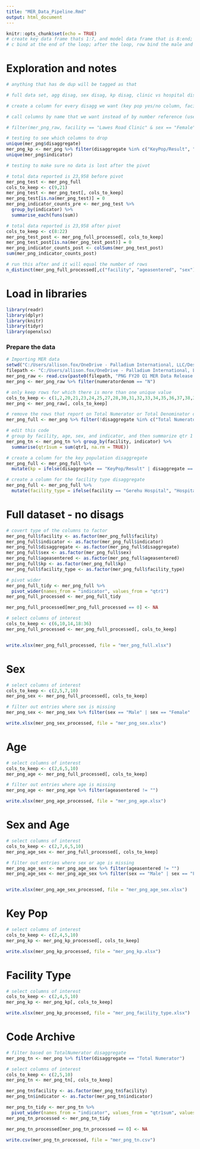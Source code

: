---
title: "MER_Data_Pipeline.Rmd"
output: html_document
---

```{r setup, include=FALSE}
knitr::opts_chunk$set(echo = TRUE)
# create key data frame thats 1:7, and model data frame that is 8:end; split based on the variable of interest
# c bind at the end of the loop; after the loop, row bind the male and female tables together
```


# Exploration and notes
```{r}

# anything that has de dup will be tagged as that 

# full data set, agg disag, sex disag, kp disag, clinic vs hospital disagg

# create a column for every disagg we want (key pop yes/no column, facility type clinic/hospital column) (if we do a different age disagg then the bands they have, we'd do it this way)

# call columns by name that we want instead of by number reference (use is.numeric() to reference which columns in the data set have numbers vs names)

# filter(mer_png_raw, facility == "Lawes Road Clinic" & sex == "Female" & ageasentered == "15+" & indicator == "TX_PVLS"))

# testing to see which columns to drop
unique(mer_png$disaggregate)
mer_png_kp <- mer_png %>% filter(disaggregate %in% c("KeyPop/Result", "KeyPop/HIVStatus"))
unique(mer_png$indicator)

# testing to make sure no data is lost after the pivot

# total data reported is 23,958 before pivot
mer_png_test <- mer_png_full
cols_to_keep <- c(9,21)
mer_png_test <- mer_png_test[, cols_to_keep]
mer_png_test[is.na(mer_png_test)] = 0
mer_png_indicator_counts_pre <- mer_png_test %>%
  group_by(indicator) %>%
  summarise_each(funs(sum))

# total data reported is 23,958 after pivot
cols_to_keep <- c(8:22)
mer_png_test_post <- mer_png_full_processed[, cols_to_keep]
mer_png_test_post[is.na(mer_png_test_post)] = 0
mer_png_indicator_counts_post <- colSums(mer_png_test_post)
sum(mer_png_indicator_counts_post)

# run this after and it will equal the number of rows
n_distinct(mer_png_full_processed[,c("facility", "ageasentered", "sex")])

```


# Load in libraries

```{r}
library(readr)
library(dplyr)
library(knitr)
library(tidyr)
library(openxlsx)
```


### Prepare the data ###

```{r}
# Importing MER data
setwd("C:/Users/allison.fox/OneDrive - Palladium International, LLC/Desktop/Technical Work/Anomaly Detection")
filepath <- "C:/Users/allison.fox/OneDrive - Palladium International, LLC/Desktop/Technical Work/Anomaly Detection/"
mer_png_raw <- read.csv(paste0(filepath, "PNG FY20 Q1 MER Data Release for Data.FI_4.13.2021.csv"), stringsAsFactors = FALSE)
mer_png <- mer_png_raw %>% filter(numeratordenom == "N")

```


```{r}
# only keep rows for which there is more than one unique value
cols_to_keep <- c(1,2,20,21,23,24,25,27,28,30,31,32,33,34,35,36,37,38,39,40,49)
mer_png <- mer_png_raw[, cols_to_keep]

# remove the rows that report on Total Numerator or Total Denominator data
mer_png_full <- mer_png %>% filter(!disaggregate %in% c("Total Numerator", "Total Denominator"))

# edit this code
# group by facility, age, sex, and indicator, and then summarize qtr 1 (before pivot); drop status HIV
mer_png_tn <- mer_png_tn %>% group_by(facility, indicator) %>% 
  summarise(qtr1sum = sum(qtr1, na.rm = TRUE))

# create a column for the key population disaggregate
mer_png_full <- mer_png_full %>% 
  mutate(kp = ifelse(disaggregate == "KeyPop/Result" | disaggregate == "KeyPop/HIVStatus", "Yes", "No"))

# create a column for the facility type disaggregate
mer_png_full <- mer_png_full %>% 
  mutate(facility_type = ifelse(facility == "Gerehu Hospital", "Hospital", "Clinic"))

```

# Full dataset - no disags

```{r}
# covert type of the columns to factor
mer_png_full$facility <- as.factor(mer_png_full$facility)
mer_png_full$indicator <- as.factor(mer_png_full$indicator)
mer_png_full$disaggregate <- as.factor(mer_png_full$disaggregate)
mer_png_full$sex <- as.factor(mer_png_full$sex)
mer_png_full$ageasentered <- as.factor(mer_png_full$ageasentered)
mer_png_full$kp <- as.factor(mer_png_full$kp)
mer_png_full$facility_type <- as.factor(mer_png_full$facility_type)

# pivot wider
mer_png_full_tidy <- mer_png_full %>%
  pivot_wider(names_from = "indicator", values_from = "qtr1")
mer_png_full_processed <- mer_png_full_tidy

mer_png_full_processed[mer_png_full_processed == 0] <- NA

# select columns of interest
cols_to_keep <- c(6,10,14,18:36)
mer_png_full_processed <- mer_png_full_processed[, cols_to_keep]


write.xlsx(mer_png_full_processed, file = "mer_png_full.xlsx")

```


# Sex

```{r}
# select columns of interest
cols_to_keep <- c(2,5,7,10)
mer_png_sex <- mer_png_full_processed[, cols_to_keep]

# filter out entries where sex is missing
mer_png_sex <- mer_png_sex %>% filter(sex == "Male" | sex == "Female" | sex == "Unknown Sex")

write.xlsx(mer_png_sex_processed, file = "mer_png_sex.xlsx")

```


# Age

```{r}
# select columns of interest
cols_to_keep <- c(2,6,5,10)
mer_png_age <- mer_png_full_processed[, cols_to_keep]

# filter out entries where age is missing
mer_png_age <- mer_png_age %>% filter(ageasentered != "")

write.xlsx(mer_png_age_processed, file = "mer_png_age.xlsx")

```


# Sex and Age

```{r}
# select columns of interest
cols_to_keep <- c(2,7,6,5,10)
mer_png_age_sex <- mer_png_full_processed[, cols_to_keep]

# filter out entries where sex or age is missing
mer_png_age_sex <- mer_png_age_sex %>% filter(ageasentered != "")
mer_png_age_sex <- mer_png_age_sex %>% filter(sex == "Male" | sex == "Female" | sex == "Unknown Sex")


write.xlsx(mer_png_age_sex_processed, file = "mer_png_age_sex.xlsx")
```


# Key Pop

```{r}
# select columns of interest
cols_to_keep <- c(2,4,5,10)
mer_png_kp <- mer_png_kp_processed[, cols_to_keep]

write.xlsx(mer_png_kp_processed, file = "mer_png_kp.xlsx")
```



# Facility Type

```{r}
# select columns of interest
cols_to_keep <- c(2,4,5,10)
mer_png_kp <- mer_png_kp[, cols_to_keep]

write.xlsx(mer_png_kp_processed, file = "mer_png_facility_type.xlsx")
```


# Code Archive 

```{r}
# filter based on TotalNumerator disaggregate
mer_png_tn <- mer_png %>% filter(disaggregate == "Total Numerator")

# select columns of interest
cols_to_keep <- c(2,5,10)
mer_png_tn <- mer_png_tn[, cols_to_keep]

mer_png_tn$facility <- as.factor(mer_png_tn$facility)
mer_png_tn$indicator <- as.factor(mer_png_tn$indicator)

mer_png_tn_tidy <- mer_png_tn %>%
  pivot_wider(names_from = "indicator", values_from = "qtr1sum", values_fn = sum)
mer_png_tn_processed <- mer_png_tn_tidy

mer_png_tn_processed[mer_png_tn_processed == 0] <- NA

write.csv(mer_png_tn_processed, file = "mer_png_tn.csv")
```

